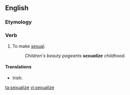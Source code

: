 ==English==

===Etymology===
{{suffix|sexual|ize}}

===Verb===
{{en-verb|sexualiz|es}}

# To make [[sexual]].
#: ''Children's beauty pageants '''sexualize''' childhood.''

====Translations====
{{trans-top|to make sexual}}
* Irish: {{t-|ga|gnéasaigh}}
{{trans-mid}}
{{trans-bottom}}

[[ta:sexualize]]
[[vi:sexualize]]